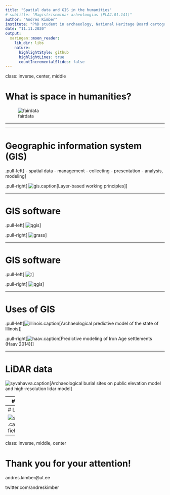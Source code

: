 ```yaml
---
title: "Spatial data and GIS in the humanities"
# subtitle: "Magistriseminar arheoloogias (FLAJ.01.141)"
author: "Andres Kimber"
institute: "PhD student in archaeology, National Heritage Board cartography counselor"
date: "11.11.2020"
output:
  xaringan::moon_reader:
    lib_dir: libs
    nature:
      highlightStyle: github
      highlightLines: true
      countIncrementalSlides: false
---
```

class: inverse, center, middle

# What is space in humanities?

![fairdata](imgs/example_lotr_uuemaa.jpg)

---

---

# Geographic information system (GIS)

.pull-left[
- spatial data
- management
- collecting
- presentation
- analysis, modeling
]

.pull-right[
![gis](imgs/gis_natgeo.jpg).caption[Layer-based working principles]
]

---

# GIS software

.pull-left[
![qgis](imgs/qgis_logo.png)
]

.pull-right[
![grass](imgs/grass.png)
]


---

# GIS software

.pull-left[
![r](imgs/Rlogo.png)
]

.pull-right[
![qgis](imgs/python_logo.svg)
]

---


# Uses of GIS

.pull-left[![illinois](imgs/illinois.PNG).caption[Archaeological predictive model of the state of Illinois]]

.pull-right[![haav](imgs/arheo_example_haav_asulate_mudel_downsize.png).caption[Predictive modeling of Iron Age settlements (Haav 2014)]]

---

# LiDAR data 

![syvahavva](imgs/syvahavva.png).caption[Archaeological burial sites on public elevation model and high-resolution lidar model]

---
# LiDAR data 

![rosma](imgs/rosma_linnus.png).caption[Rosma hillfort]]

---
# LiDAR data 

![saue](imgs/saue_p6llud.png).caption[Ancient fields systems]]

---

class: inverse, middle, center

# Thank you for your attention! 

andres.kimber@ut.ee

twitter.com/andreskimber


